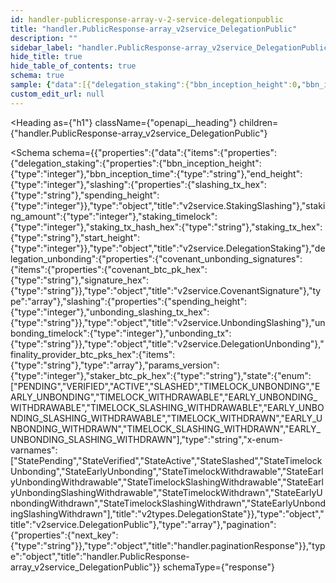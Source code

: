 ```yaml
---
id: handler-publicresponse-array-v-2-service-delegationpublic
title: "handler.PublicResponse-array_v2service_DelegationPublic"
description: ""
sidebar_label: "handler.PublicResponse-array_v2service_DelegationPublic"
hide_title: true
hide_table_of_contents: true
schema: true
sample: {"data":[{"delegation_staking":{"bbn_inception_height":0,"bbn_inception_time":"string","end_height":0,"slashing":{"slashing_tx_hex":"string","spending_height":0},"staking_amount":0,"staking_timelock":0,"staking_tx_hash_hex":"string","staking_tx_hex":"string","start_height":0},"delegation_unbonding":{"covenant_unbonding_signatures":[{"covenant_btc_pk_hex":"string","signature_hex":"string"}],"slashing":{"spending_height":0,"unbonding_slashing_tx_hex":"string"},"unbonding_timelock":0,"unbonding_tx":"string"},"finality_provider_btc_pks_hex":["string"],"params_version":0,"staker_btc_pk_hex":"string","state":"PENDING"}],"pagination":{"next_key":"string"}}
custom_edit_url: null
---
```



<Heading
  as={"h1"}
  className={"openapi__heading"}
  children={"handler.PublicResponse-array_v2service_DelegationPublic"}
>
</Heading>





<Schema
  schema={{"properties":{"data":{"items":{"properties":{"delegation_staking":{"properties":{"bbn_inception_height":{"type":"integer"},"bbn_inception_time":{"type":"string"},"end_height":{"type":"integer"},"slashing":{"properties":{"slashing_tx_hex":{"type":"string"},"spending_height":{"type":"integer"}},"type":"object","title":"v2service.StakingSlashing"},"staking_amount":{"type":"integer"},"staking_timelock":{"type":"integer"},"staking_tx_hash_hex":{"type":"string"},"staking_tx_hex":{"type":"string"},"start_height":{"type":"integer"}},"type":"object","title":"v2service.DelegationStaking"},"delegation_unbonding":{"properties":{"covenant_unbonding_signatures":{"items":{"properties":{"covenant_btc_pk_hex":{"type":"string"},"signature_hex":{"type":"string"}},"type":"object","title":"v2service.CovenantSignature"},"type":"array"},"slashing":{"properties":{"spending_height":{"type":"integer"},"unbonding_slashing_tx_hex":{"type":"string"}},"type":"object","title":"v2service.UnbondingSlashing"},"unbonding_timelock":{"type":"integer"},"unbonding_tx":{"type":"string"}},"type":"object","title":"v2service.DelegationUnbonding"},"finality_provider_btc_pks_hex":{"items":{"type":"string"},"type":"array"},"params_version":{"type":"integer"},"staker_btc_pk_hex":{"type":"string"},"state":{"enum":["PENDING","VERIFIED","ACTIVE","SLASHED","TIMELOCK_UNBONDING","EARLY_UNBONDING","TIMELOCK_WITHDRAWABLE","EARLY_UNBONDING_WITHDRAWABLE","TIMELOCK_SLASHING_WITHDRAWABLE","EARLY_UNBONDING_SLASHING_WITHDRAWABLE","TIMELOCK_WITHDRAWN","EARLY_UNBONDING_WITHDRAWN","TIMELOCK_SLASHING_WITHDRAWN","EARLY_UNBONDING_SLASHING_WITHDRAWN"],"type":"string","x-enum-varnames":["StatePending","StateVerified","StateActive","StateSlashed","StateTimelockUnbonding","StateEarlyUnbonding","StateTimelockWithdrawable","StateEarlyUnbondingWithdrawable","StateTimelockSlashingWithdrawable","StateEarlyUnbondingSlashingWithdrawable","StateTimelockWithdrawn","StateEarlyUnbondingWithdrawn","StateTimelockSlashingWithdrawn","StateEarlyUnbondingSlashingWithdrawn"],"title":"v2types.DelegationState"}},"type":"object","title":"v2service.DelegationPublic"},"type":"array"},"pagination":{"properties":{"next_key":{"type":"string"}},"type":"object","title":"handler.paginationResponse"}},"type":"object","title":"handler.PublicResponse-array_v2service_DelegationPublic"}}
  schemaType={"response"}
>
  
</Schema>
            